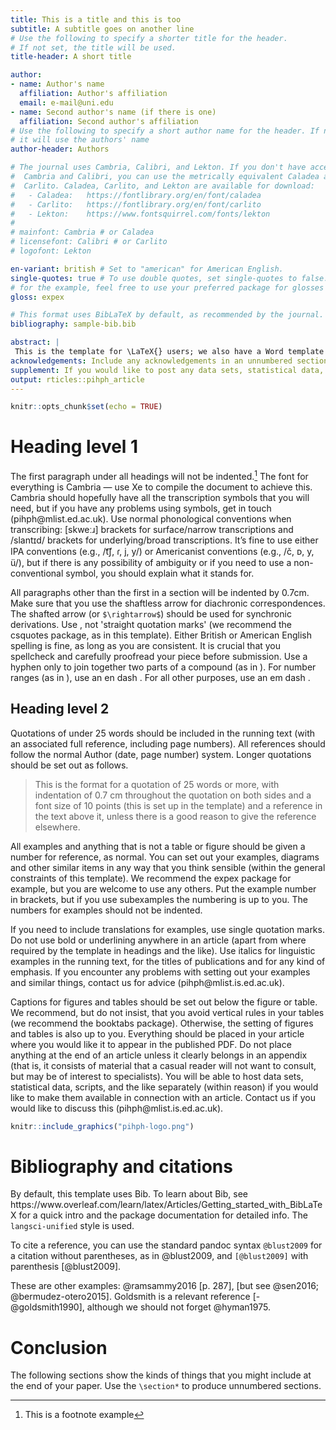 ```yaml
---
title: This is a title and this is too
subtitle: A subtitle goes on another line
# Use the following to specify a shorter title for the header. 
# If not set, the title will be used.
title-header: A short title

author:
- name: Author's name
  affiliation: Author's affiliation
  email: e-mail@uni.edu
- name: Second author's name (if there is one)
  affiliation: Second author's affiliation
# Use the following to specify a short author name for the header. If not set, 
# it will use the authors' name
author-header: Authors

# The journal uses Cambria, Calibri, and Lekton. If you don't have access to
#  Cambria and Calibri, you can use the metrically equivalent Caladea and
#  Carlito. Caladea, Carlito, and Lekton are available for download:
#   - Caladea:   https://fontlibrary.org/en/font/caladea
#   - Carlito:   https://fontlibrary.org/en/font/carlito
#   - Lekton:    https://www.fontsquirrel.com/fonts/lekton
# 
# mainfont: Cambria # or Caladea
# licensefont: Calibri # or Carlito
# logofont: Lekton

en-variant: british # Set to "american" for American English.
single-quotes: true # To use double quotes, set single-quotes to false.
# for the example, feel free to use your preferred package for glosses or comment.
gloss: expex 

# This format uses BibLaTeX by default, as recommended by the journal.
bibliography: sample-bib.bib

abstract: |
 This is the template for \LaTeX{} users; we also have a Word template available, so feel free to use that if you're not into \LaTeX. All submissions to PiHPh should aim to follow the formatting set out in this template precisely, as there is no separate typesetting phase. Most styles in this template have been set up to insert the necessary white space where needed. You should use the styles that are provided in this template consistently to ensure that your submission is quickly processed. Do not change the margins or header/footer properties, including the material on this first page (such as volume, page numbers and DOI), which we will update when your submission is ready. Make sure to look at the user customization part of the preamble to this \texttt{.tex} source to change titles, running headers, bibliography etc. All the packages used here should be available in a recent version of \TeX Live. All articles should include an abstract in this position, of no more than 200 words.
acknowledgements: Include any acknowledgements in an unnumbered section here, rather than in a footnote early in the paper.
supplement: If you would like to post any data sets, statistical data, scripts or similar material that links to your article, you can include a description of it all at the end of the paper.
output: rticles::pihph_article
---
```


```r
knitr::opts_chunk$set(echo = TRUE)
```

# Heading level 1

The first paragraph under all headings will not be indented.^[This is a footnote example]  The font for everything is Cambria --- use Xe\LaTeX{} to compile the document to achieve this. Cambria should hopefully have all the transcription symbols that you will need, but if you have any problems using symbols, get in touch (pihph@\hspace{0pt}mlist.ed.ac.uk). Use normal phonological conventions when transcribing: [skweːɹ] brackets for surface/narrow transcriptions and /slantɪd/ brackets for underlying/broad transcriptions. It’s fine to use either IPA conventions (e.g., /t͡ʃ, ɾ, j, y/) or Americanist conventions (e.g., /č, ᴅ, y, ü/), but if there is any possibility of ambiguity or if you need to use a non-conventional symbol, you should explain what it stands for.

All paragraphs other than the first in a section will be indented by 0.7cm. Make sure that you use the shaftless arrow \enquote{>} for diachronic correspondences. The shafted arrow \enquote{→} (or `$\rightarrow$`) should be used for synchronic derivations. Use \enquote{smart quotation marks}, not \'straight quotation marks\' (we recommend the csquotes package, as in this template). Either British or American English spelling is fine, as long as you are consistent. It is crucial that you spellcheck and carefully proofread your piece before submission. Use a hyphen \enquote{-} only to join together two parts of a compound (as in \enquote{affrico-palatalisation}). For number ranges (as in \enquote{1999–2002}), use an en dash \enquote{--}. For all other purposes, use an em dash \enquote{---}.

## Heading level 2

Quotations of under 25 words should be included in the running text \enquote{as a wise person once said} (with an associated full reference, including page numbers). All references should follow the normal Author (date, page number) system.  Longer quotations should be set out as follows.


> This is the format for a quotation of 25 words or more, with indentation of 0.7 cm throughout the quotation on both sides and a font size of 10 points (this is set up in the template) and a reference in the text above it, unless there is a good reason to give the reference elsewhere.

All examples and anything that is not a table or figure should be given a number for reference, as normal. You can set out your examples, diagrams and other similar items in any way that you think sensible (within the general constraints of this template). We recommend the expex package for example, but you are welcome to use any others. Put the example number in brackets, but if you use subexamples the numbering is up to you. The numbers for examples should not be indented.

```{=latex}
\ex\begin{tabular}[t]{lll}
     /ɛɡzampl/ & [ɛɡzámpl̩] & `example'
   \end{tabular}
\xe

\ex\labels\begin{tabular}[t]{>{\tl}llll} % or use \pex
& /tu e/ & [tʰʉː eː] & `two a' \\
& /tu bi/ & [tʰʉː biː] & `two b'
\end{tabular}
\xe
```

If you need to include translations for examples, use single quotation marks. Do not use bold or underlining anywhere in an article (apart from where required by the template in headings and the like). Use italics for linguistic examples in the running text, for the titles of publications and for any kind of emphasis. If you encounter any problems with setting out your examples and similar things, contact us for advice (pihph@\hspace{0pt}mlist.is.ed.ac.uk).

Captions for figures and tables should be set out below the figure or table. We recommend, but do not insist, that you avoid vertical rules in your tables (we recommend the booktabs package). Otherwise, the setting of figures and tables is also up to you. Everything should be placed in your article where you would like it to appear in the published PDF. Do not place anything at the end of an article unless it clearly belongs in an appendix (that is, it consists of material that a casual reader will not want to consult, but may be of interest to specialists). You will be able to host data sets, statistical data, scripts, and the like separately (within reason) if you would like to make them available in connection with an article. Contact us if you would like to discuss this (pihph@\hspace{0pt}mlist.is.ed.ac.uk).

```r
knitr::include_graphics("pihph-logo.png")
```

# Bibliography and citations

By default, this template uses Bib\LaTeX. To learn about Bib\LaTeX, see https://www.overleaf.com/learn/latex/Articles/Getting_started_with_BibLaTeX for a quick intro and the package documentation for detailed info. The `langsci-unified` style is used.

To cite a reference, you can use the standard pandoc syntax `@blust2009` for a citation without parentheses, as in @blust2009, and `[@blust2009]` with parenthesis [@blust2009].

These are other examples: @ramsammy2016 [p. 287], [but see @sen2016; @bermudez-otero2015]. Goldsmith is a relevant reference [-@goldsmith1990], although we should not forget @hyman1975.

# Conclusion

The following sections show the kinds of things that you might include at the end of your paper. Use the
`\section*` to produce unnumbered sections.
